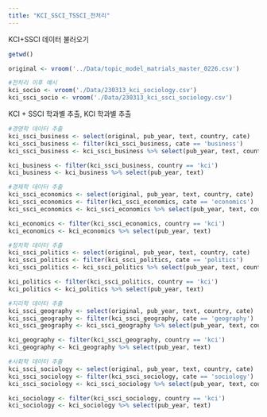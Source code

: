 ```yaml
---
title: "KCI_SSCI_TSSCI_전처리"
---
```


KCI+SSCI 데이터 불러오기

```r
getwd()
```

```r
original <- vroom('../Data/topic_model_matrials_master_0226.csv')
```

```r
#전처리 이후 예시
kci_socio <- vroom('./Data/230313_kci_sociology.csv')
kci_ssci_socio <- vroom('./Data/230313_kci_ssci_sociology.csv')
```

KCI + SSCI 학과별 추출, KCI 학과별 추출

```r
#경영학 데이터 추출
kci_ssci_business <- select(original, pub_year, text, country, cate)
kci_ssci_business <- filter(kci_ssci_business, cate == 'business')
kci_ssci_business <- kci_ssci_business %>% select(pub_year, text, country)

kci_business <- filter(kci_ssci_business, country == 'kci')
kci_business <- kci_business %>% select(pub_year, text)
```

```r
#경제학 데이터 추출
kci_ssci_economics <- select(original, pub_year, text, country, cate)
kci_ssci_economics <- filter(kci_ssci_economics, cate == 'economics')
kci_ssci_economics <- kci_ssci_economics %>% select(pub_year, text, country)

kci_economics <- filter(kci_ssci_economics, country == 'kci')
kci_economics <- kci_economics %>% select(pub_year, text)
```

```r
#정치학 데이터 추출
kci_ssci_politics <- select(original, pub_year, text, country, cate)
kci_ssci_politics <- filter(kci_ssci_politics, cate == 'politics')
kci_ssci_politics <- kci_ssci_politics %>% select(pub_year, text, country)

kci_politics <- filter(kci_ssci_politics, country == 'kci')
kci_politics <- kci_politics %>% select(pub_year, text)
```

```r
#지리학 데이터 추출
kci_ssci_geography <- select(original, pub_year, text, country, cate)
kci_ssci_geography <- filter(kci_ssci_geography, cate == 'geography')
kci_ssci_geography <- kci_ssci_geography %>% select(pub_year, text, country)

kci_geography <- filter(kci_ssci_geography, country == 'kci')
kci_geography <- kci_geography %>% select(pub_year, text)
```

```r
#사회학 데이터 추출
kci_ssci_sociology <- select(original, pub_year, text, country, cate)
kci_ssci_sociology <- filter(kci_ssci_sociology, cate == 'sociology')
kci_ssci_sociology <- kci_ssci_sociology %>% select(pub_year, text, country)

kci_sociology <- filter(kci_ssci_sociology, country == 'kci')
kci_sociology <- kci_sociology %>% select(pub_year, text)
```